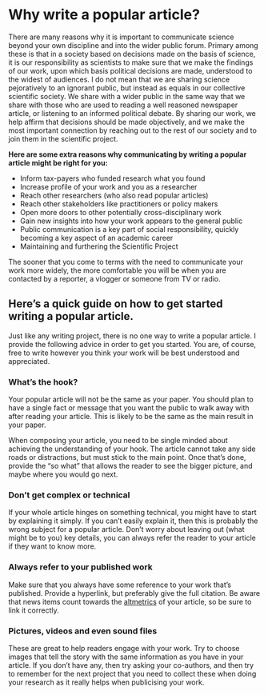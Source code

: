 # Why write a popular article? {#populararticle}

There are many reasons why it is important to communicate science beyond your own discipline and into the wider public forum. Primary among these is that in a society based on decisions made on the basis of science, it is our responsibility as scientists to make sure that we make the findings of our work, upon which basis political decisions are made, understood to the widest of audiences. I do not mean that we are sharing science pejoratively to an ignorant public, but instead as equals in our collective scientific society. We share with a wider public in the same way that we share with those who are used to reading a well reasoned newspaper article, or listening to an informed political debate. By sharing our work, we help affirm that decisions should be made objectively, and we make the most important connection by reaching out to the rest of our society and to join them in the scientific project. 

**Here are some extra reasons why communicating by writing a popular article might be right for you:**

- Inform tax-payers who funded research what you found
- Increase profile of your work and you as a researcher
- Reach other researchers (who also read popular articles)
- Reach other stakeholders like practitioners or policy makers
- Open more doors to other potentially cross-disciplinary work
- Gain new insights into how your work appears to the general public
- Public communication is a key part of social responsibility, quickly becoming a key aspect of an academic career
- Maintaining and furthering the Scientific Project

The sooner that you come to terms with the need to communicate your work more widely, the more comfortable you will be when you are contacted by a reporter, a vlogger or someone from TV or radio. 

## Here’s a quick guide on how to get started writing a popular article.

Just like any writing project, there is no one way to write a popular article. I provide the following advice in order to get you started. You are, of course, free to write however you think your work will be best understood and appreciated.

### What’s the hook?
Your popular article will not be the same as your paper. You should plan to have a single fact or message that you want the public to walk away with after reading your article. This is likely to be the same as the main result in your paper. 

When composing your article, you need to be single minded about achieving the understanding of your hook. The article cannot take any side roads or distractions, but must stick to the main point. Once that’s done, provide the “so what” that allows the reader to see the bigger picture, and maybe where you would go next.

### Don’t get complex or technical
If your whole article hinges on something technical, you might have to start by explaining it simply. If you can’t easily explain it, then this is probably the wrong subject for a popular article. Don’t worry about leaving out (what might be to you) key details, you can always refer the reader to your article if they want to know more. 

### Always refer to your published work
Make sure that you always have some reference to your work that’s published. Provide a hyperlink, but preferably give the full citation. Be aware that news items count towards the [altmetrics](#altmetrics) of your article, so be sure to link it correctly. 

### Pictures, videos and even sound files
These are great to help readers engage with your work. Try to choose images that tell the story with the same information as you have in your article. If you don't have any, then try asking your co-authors, and then try to remember for the next project that you need to collect these when doing your research as it really helps when publicising your work.
